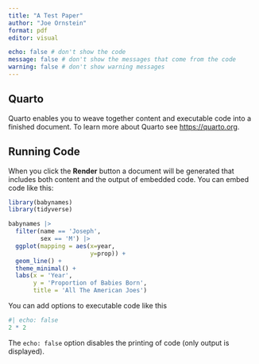 ```yaml
---
title: "A Test Paper"
author: "Joe Ornstein"
format: pdf
editor: visual

echo: false # don't show the code
message: false # don't show the messages that come from the code
warning: false # don't show warning messages
---
```


## Quarto

Quarto enables you to weave together content and executable code into a finished document. To learn more about Quarto see <https://quarto.org>.

## Running Code

When you click the **Render** button a document will be generated that includes both content and the output of embedded code. You can embed code like this:

```r
library(babynames)
library(tidyverse)

babynames |> 
  filter(name == 'Joseph',
         sex == 'M') |> 
  ggplot(mapping = aes(x=year,
                       y=prop)) +
  geom_line() +
  theme_minimal() +
  labs(x = 'Year',
       y = 'Proportion of Babies Born',
       title = 'All The American Joes')
```

You can add options to executable code like this

```r
#| echo: false
2 * 2
```

The `echo: false` option disables the printing of code (only output is displayed).

